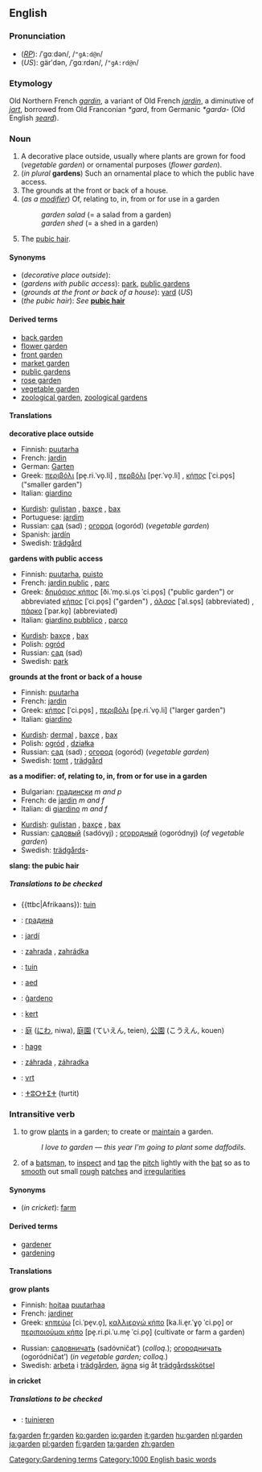 ==English==

===Pronunciation===
*(''[[RP]]''): /ˈɡɑːdən/, /<tt>"gA:d@n</tt>/
*(''US''): gärʹdən, /ˈɡɑːrdən/, /<tt>"gA:rd@n</tt>/

===Etymology===
Old Northern French ''[[gardin]]'', a variant of Old French ''[[jardin]]'', a diminutive of ''[[jart]]'', borrowed from Old Franconian ''*gard'', from Germanic ''*garda-'' (Old English ''[[geard|ȝeard]]'').

===Noun===
{{en-noun-reg}}
# A decorative place outside, usually where plants are grown for food (''vegetable garden'') or ornamental purposes (''flower garden'').
#(''in plural'' '''gardens''') Such an ornamental place to which the public have access.
# The grounds at the front or back of a house.
#(''as a [[modifier]]'') Of, relating to, in, from or for use in a garden
#:''garden salad'' (= a salad from a garden)
#:''garden shed'' (= a shed in a garden)
#{{rfv-sense}} {{slang}} The [[pubic hair]].

====Synonyms====
*(''decorative place outside''):
*(''gardens with public access''): [[park]], [[public gardens]]
*(''grounds at the front or back of a house''): [[yard]] (''US'')
*(''the pubic hair''): ''See'' '''[[pubic hair]]'''

====Derived terms====
<!--terms derived from the NOUN-->
*[[back garden]]
*[[flower garden]]
*[[front garden]]
*[[market garden]]
*[[public gardens]]
*[[rose garden]]
*[[vegetable garden]]
*[[zoological garden]], [[zoological gardens]]

====Translations====
'''decorative place outside'''
{{top}}
*Finnish: [[puutarha]]
*French: [[jardin]] {{m}}
*German: [[Garten]] {{m}}
*Greek: [[περιβόλι]] [pe̞.ri.ˈvo̞.li] {{n}}, [[περβόλι]] [pe̞r.ˈvo̞.li] {{n}}, [[κήπος]] [ˈci.po̞s] ("smaller garden") {{m}}
*Italian: [[giardino]] {{m}}
{{mid}}
*[[Kurdish]]: [[gulistan]] {{f}}, [[baxçe]] {{m}}, [[bax]] {{m}}
*Portuguese: [[jardim]] {{m}}
*Russian: [[сад]] (sad) {{m}}; [[огород]] (ogoród) {{m}} (''vegetable garden'')
*Spanish: [[jardín]] {{m}}
*Swedish: [[trädgård]] {{c}}
{{bottom}}

'''gardens with public access'''
{{top}}
*Finnish: [[puutarha]], [[puisto]]
*French: [[jardin public]] {{m}}, [[parc]] {{m}}
*Greek: [[δημόσιος κήπος]] [ði.ˈmo̞.si.o̞s ˈci.po̞s] ("public garden") or abbreviated [[κήπος]] [ˈci.po̞s] ("garden") {{m}}, [[άλσος]] [ˈal.so̞s] (abbreviated) {{m}}, [[πάρκο]] [ˈpar.ko̞] (abbreviated) {{n}}
*Italian: [[giardino pubblico]] {{m}}, [[parco]] {{m}}
{{mid}}
*[[Kurdish]]: [[baxçe]] {{m}}, [[bax]] {{m}}
*Polish: [[ogród]] {{m}}
*Russian: [[сад]] (sad) {{m}}
*Swedish: [[park]] {{c}}
{{bottom}}

'''grounds at the front or back of a house'''
{{top}}
*Finnish: [[puutarha]]
*French: [[jardin]] {{m}}
*Greek: [[κήπος]] [ˈci.po̞s] {{m}}, [[περιβόλι]] [pe̞.ri.ˈvo̞.li] ("larger garden") {{n}}
*Italian: [[giardino]] {{m}}
{{mid}}
*[[Kurdish]]: [[dermal]] {{f}}, [[baxçe]] {{m}}, [[bax]] {{m}}
*Polish: [[ogród]] {{m}}, [[działka]] {{f}}
*Russian: [[сад]] (sad) {{m}}; [[огород]] (ogoród) {{m}} (''vegetable garden'')
*Swedish: [[tomt]] {{c}}, [[trädgård]] {{c}}
{{bottom}}

'''as a modifier: of, relating to, in, from or for use in a garden'''
{{top}}
*Bulgarian: [[градински]] ''m and p''
*French: de [[jardin]] ''m and f''
*Italian: di [[giardino]] ''m and f''
{{mid}}
*[[Kurdish]]: [[gulistan]] {{f}}, [[baxçe]] {{m}}, [[bax]] {{m}}
*Russian: [[садовый]] (sadóvyj) {{m}}; [[огородный]] (ogoródnyj) {{f}} (''of vegetable garden'')
*Swedish: [[trädgård]]s-
{{bottom}}

'''slang: the pubic hair'''
{{top}}
{{mid}}
{{bottom}}

=====Translations to be checked=====
{{checktrans}}

*{{ttbc|Afrikaans}): [[tuin]]
*{{ttbc|Bulgarian}}: [[градина]] {{f}}
*{{ttbc|Catalan}}: [[jardí]] {{m}}
*{{ttbc|Czech}}: [[zahrada]] {{f}}, [[zahrádka]] {{f}}
*{{ttbc|Dutch}}: [[tuin]] {{m}}
*{{ttbc|Estonian}}: [[aed]]
*{{ttbc|Esperanto}}: [[ĝardeno]]
*{{ttbc|Hungarian}}: [[kert]]
*{{ttbc|Japanese}}: [[庭]] ([[にわ]], niwa), [[庭園]] (ていえん, teien), [[公園]] (こうえん, kouen)
*{{ttbc|Norwegian}}: [[hage]] {{c}}
*{{ttbc|Slovak}}: [[záhrada#Slovak|záhrada]] {{f}}, [[záhradka]] {{f}}
*{{ttbc|Slovene}}: [[vrt]] {{m}}
*{{ttbc|Tamazight}}: [[ⵜⵓⵔⵜⵉⵜ]] (turtit) {{f}}

===Intransitive verb===
{{conj|garden|gardens|gardened|gardened|gardening}}

#to grow [[plant]]s in a garden; to create or [[maintain]] a garden.
#:''I love to garden &mdash; this year I'm going to plant some daffodils.''
#{{cricket}} of a [[batsman]], to [[inspect]] and [[tap]] the [[pitch]] lightly with the [[bat]] so as to [[smooth]] out small [[rough]] [[patches]] and [[irregularity|irregularities]]

====Synonyms====
*(''in cricket''): [[farm]]

====Derived terms====
<!--terms derived from the VERB-->
*[[gardener]]
*[[gardening]]<!--noun-->

====Translations====
'''grow plants'''
{{top}}
*Finnish: [[hoitaa]] [[puutarha|puutarhaa]]
*French: [[jardiner]]
*Greek: [[κηπεύω]] [ci.ˈpe̞v.o̞], [[καλλιεργώ κήπο]] [ka.li.e̞r.ˈɣo̞ ˈci.po̞] or [[περιποιούμαι κήπο]] [pe̞.ri.pi.ˈu.me̞ ˈci.po̞] (cultivate or farm a garden)
{{mid}}
*Russian: [[садовничать]] (sadóvničat’) (''colloq.''); [[огородничать]] (ogoródničat’) (''in vegetable garden; colloq.'')
*Swedish: [[arbeta]] i [[trädgård]]en, [[ägna]] sig åt [[trädgårdsskötsel]]
{{bottom}}

'''in cricket'''
{{top}}
{{mid}}
{{bottom}}

=====Translations to be checked=====
{{checktrans}}
*{{ttbc|Dutch}}: [[tuinieren]]

[[Category:Gardening terms]]
[[Category:1000 English basic words]]

[[fa:garden]]
[[fr:garden]]
[[ko:garden]]
[[io:garden]]
[[it:garden]]
[[hu:garden]]
[[nl:garden]]
[[ja:garden]]
[[pl:garden]]
[[fi:garden]]
[[ta:garden]]
[[zh:garden]]